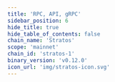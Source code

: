 ```yaml
---
title: 'RPC, API, gRPC'
sidebar_position: 6
hide_title: true
hide_table_of_contents: false
chain_name: 'Stratos'
scope: 'mainnet'
chain_id: 'stratos-1'
binary_version: 'v0.12.0'
icon_url: 'img/stratos-icon.svg'
---
```



<PageTitle
  iconUrl="img/stratos-icon.svg"
  title="Stratos Public Endpoints"
  chainId="stratos-1"
  version="v0.12.0"
/>

<Endpoints
  api="https://stratos-api.noders.services"
  rpc="https://stratos-rpc.noders.services"
  grpc="https://stratos-grpc.noders.services:443"
  jsonRpc="https://stratos-jsonrpc.noders.services "
/>
